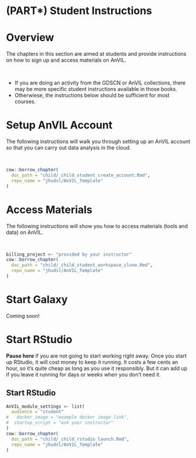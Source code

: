 # (PART\*) Student Instructions {-}

# Overview {#student-instructions}

The chapters in this section are aimed at students and provide instructions on how to sign up and access materials on AnVIL.

<br>

- If you are doing an activity from the GDSCN or AnVIL collections, there may be more specific student instructions available in those books.
- Otherwiese, the instructions below should be sufficient for most courses.

# Setup AnVIL Account {#student-account-setup}

The following instructions will walk you through setting up an AnVIL account so that you can carry out data analysis in the cloud.

<br>

:::: {.borrowed_chunk}
```r
cow::borrow_chapter(
  doc_path = "child/_child_student_create_account.Rmd",
  repo_name = "jhudsl/AnVIL_Template"
)
```
::::

# Access Materials {#student-clone-workspace}

The following instructions will show you how to access materials (tools and data) on AnVIL.

<br>

:::: {.borrowed_chunk}
```r
billing_project <- "provided by your instructor"
cow::borrow_chapter(
  doc_path = "child/_child_student_workspace_clone.Rmd",
  repo_name = "jhudsl/AnVIL_Template"
)
```
::::

# Start Galaxy

Coming soon!

# Start RStudio {#student-start-RStudio}

:::{.warning}
**Pause here** if you are not going to start working right away.  Once you start up RStudio, it will cost money to keep it running.  It costs a few cents an hour, so it's quite cheap as long as you use it responsibly.  But it can add up if you leave it running for days or weeks when you don't need it.
:::

## Start RStudio 

```r
AnVIL_module_settings <- list(
  audience = "student"
#   docker_image = "example docker image link",
#  startup_script = "ask your instructor"
)
cow::borrow_chapter(
  doc_path = "child/_child_rstudio_launch.Rmd",
  repo_name = "jhudsl/AnVIL_Template"
)
```
